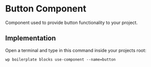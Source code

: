 
<Meta of={ComponentData} name='About' />

# Button Component

Component used to provide button functionality to your project.

## Implementation

Open a terminal and type in this command inside your projects root:

```shell
wp boilerplate blocks use-component --name=button
```
